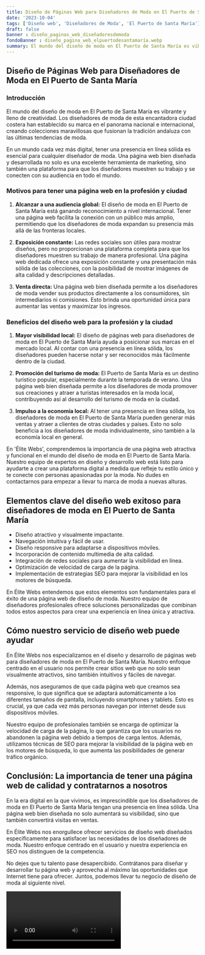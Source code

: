 ```yaml
---
title: Diseño de Páginas Web para Diseñadores de Moda en El Puerto de Santa María
date: '2023-10-04'
tags: ['Diseño web', 'Diseñadores de Moda', 'El Puerto de Santa María']
draft: false
banner : diseño_paginas_web_diseñadoresdemoda
fondoBanner : diseño_pagina_web_elpuertodesantamaría.webp
summary: El mundo del diseño de moda en El Puerto de Santa María es vibrante y lleno de creatividad. Los diseñadores de moda de esta encantadora ciudad costera han establecido su marca en el panorama nacional e internacional, creando colecciones maravillosas que fusionan la tradición andaluza con las últimas tendencias de moda.
---
```


## Diseño de Páginas Web para Diseñadores de Moda en El Puerto de Santa María

### Introducción

El mundo del diseño de moda en El Puerto de Santa María es vibrante y lleno de creatividad. Los diseñadores de moda de esta encantadora ciudad costera han establecido su marca en el panorama nacional e internacional, creando colecciones maravillosas que fusionan la tradición andaluza con las últimas tendencias de moda.

En un mundo cada vez más digital, tener una presencia en línea sólida es esencial para cualquier diseñador de moda. Una página web bien diseñada y desarrollada no solo es una excelente herramienta de marketing, sino también una plataforma para que los diseñadores muestren su trabajo y se conecten con su audiencia en todo el mundo.

### Motivos para tener una página web en la profesión y ciudad

1. **Alcanzar a una audiencia global:** El diseño de moda en El Puerto de Santa María está ganando reconocimiento a nivel internacional. Tener una página web facilita la conexión con un público más amplio, permitiendo que los diseñadores de moda expandan su presencia más allá de las fronteras locales.

2. **Exposición constante:** Las redes sociales son útiles para mostrar diseños, pero no proporcionan una plataforma completa para que los diseñadores muestren su trabajo de manera profesional. Una página web dedicada ofrece una exposición constante y una presentación más sólida de las colecciones, con la posibilidad de mostrar imágenes de alta calidad y descripciones detalladas.

3. **Venta directa:** Una página web bien diseñada permite a los diseñadores de moda vender sus productos directamente a los consumidores, sin intermediarios ni comisiones. Esto brinda una oportunidad única para aumentar las ventas y maximizar los ingresos.

### Beneficios del diseño web para la profesión y la ciudad

1. **Mayor visibilidad local:** El diseño de páginas web para diseñadores de moda en El Puerto de Santa María ayuda a posicionar sus marcas en el mercado local. Al contar con una presencia en línea sólida, los diseñadores pueden hacerse notar y ser reconocidos más fácilmente dentro de la ciudad.

2. **Promoción del turismo de moda:** El Puerto de Santa María es un destino turístico popular, especialmente durante la temporada de verano. Una página web bien diseñada permite a los diseñadores de moda promover sus creaciones y atraer a turistas interesados en la moda local, contribuyendo así al desarrollo del turismo de moda en la ciudad.

3. **Impulso a la economía local:** Al tener una presencia en línea sólida, los diseñadores de moda en El Puerto de Santa María pueden generar más ventas y atraer a clientes de otras ciudades y países. Esto no solo beneficia a los diseñadores de moda individualmente, sino también a la economía local en general.

En 'Élite Webs', comprendemos la importancia de una página web atractiva y funcional en el mundo del diseño de moda en El Puerto de Santa María. Nuestro equipo de expertos en diseño y desarrollo web está listo para ayudarte a crear una plataforma digital a medida que refleje tu estilo único y te conecte con personas apasionadas por la moda. No dudes en contactarnos para empezar a llevar tu marca de moda a nuevas alturas.

<GifSeo />

<Cta />

## Elementos clave del diseño web exitoso para diseñadores de moda en El Puerto de Santa María

- Diseño atractivo y visualmente impactante.
- Navegación intuitiva y fácil de usar.
- Diseño responsive para adaptarse a dispositivos móviles.
- Incorporación de contenido multimedia de alta calidad.
- Integración de redes sociales para aumentar la visibilidad en línea.
- Optimización de velocidad de carga de la página.
- Implementación de estrategias SEO para mejorar la visibilidad en los motores de búsqueda.

En Élite Webs entendemos que estos elementos son fundamentales para el éxito de una página web de diseño de moda. Nuestro equipo de diseñadores profesionales ofrece soluciones personalizadas que combinan todos estos aspectos para crear una experiencia en línea única y atractiva.

## Cómo nuestro servicio de diseño web puede ayudar

En Élite Webs nos especializamos en el diseño y desarrollo de páginas web para diseñadores de moda en El Puerto de Santa María. Nuestro enfoque centrado en el usuario nos permite crear sitios web que no solo sean visualmente atractivos, sino también intuitivos y fáciles de navegar.

Además, nos aseguramos de que cada página web que creamos sea responsive, lo que significa que se adaptará automáticamente a los diferentes tamaños de pantalla, incluyendo smartphones y tablets. Esto es crucial, ya que cada vez más personas navegan por internet desde sus dispositivos móviles.

Nuestro equipo de profesionales también se encarga de optimizar la velocidad de carga de la página, lo que garantiza que los usuarios no abandonen la página web debido a tiempos de carga lentos. Además, utilizamos técnicas de SEO para mejorar la visibilidad de la página web en los motores de búsqueda, lo que aumenta las posibilidades de generar tráfico orgánico.

## Conclusión: La importancia de tener una página web de calidad y contratarnos a nosotros

En la era digital en la que vivimos, es imprescindible que los diseñadores de moda en El Puerto de Santa María tengan una presencia en línea sólida. Una página web bien diseñada no solo aumentará su visibilidad, sino que también convertirá visitas en ventas.

En Élite Webs nos enorgullece ofrecer servicios de diseño web diseñados específicamente para satisfacer las necesidades de los diseñadores de moda. Nuestro enfoque centrado en el usuario y nuestra experiencia en SEO nos distinguen de la competencia.

No dejes que tu talento pase desapercibido. Contrátanos para diseñar y desarrollar tu página web y aprovecha al máximo las oportunidades que Internet tiene para ofrecer. Juntos, podemos llevar tu negocio de diseño de moda al siguiente nivel.

<Video />

<CtaBot job='Diseñadores de Moda' city='El Puerto de Santa María'/>

<Gmaps query='El Puerto de Santa María+españa+maps' />